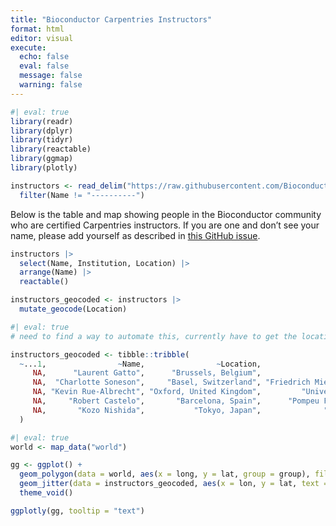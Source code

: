 ```yaml
---
title: "Bioconductor Carpentries Instructors"
format: html
editor: visual
execute:
  echo: false
  eval: false
  message: false
  warning: false
---
```


```r
#| eval: true
library(readr)
library(dplyr)
library(tidyr)
library(reactable)
library(ggmap)
library(plotly)
```

```r
instructors <- read_delim("https://raw.githubusercontent.com/Bioconductor/bioconductor-teaching/master/bioc-instructors.md", delim = '|', trim_ws = TRUE) |> 
  filter(Name != "----------")
```

Below is the table and map showing people in the Bioconductor community who are certified Carpentries instructors. If you are one and don't see your name, please add yourself as described in [this GitHub issue](https://github.com/Bioconductor/bioconductor-teaching/issues/22#issuecomment-1384258079).

```r
instructors |> 
  select(Name, Institution, Location) |> 
  arrange(Name) |> 
  reactable()
```

```r
instructors_geocoded <- instructors |> 
  mutate_geocode(Location)
```

```r
#| eval: true
# need to find a way to automate this, currently have to get the locations locally using code above then hardcode them as below, as needs Google Maps API key to get the geocode info

instructors_geocoded <- tibble::tribble(
  ~...1,                ~Name,                ~Location,                   ~Institution,                                 ~www, ~...6,        ~lon,       ~lat,
     NA,      "Laurent Gatto",      "Brussels, Belgium",                    "UCLouvain",    "https://lgatto.github.io/about/",    NA,   4.3571696, 50.8476424,
     NA,  "Charlotte Soneson",     "Basel, Switzerland", "Friedrich Miescher Institute",        "https://csoneson.github.io/",    NA,   7.5885761, 47.5595986,
     NA, "Kevin Rue-Albrecht", "Oxford, United Kingdom",         "University of Oxford",        "https://kevinrue.github.io/",    NA,  -1.2577263, 51.7520209,
     NA,     "Robert Castelo",       "Barcelona, Spain",      "Pompeu Fabra University", "https://functionalgenomics.upf.edu",    NA,    2.168568, 41.3873974,
     NA,       "Kozo Nishida",           "Tokyo, Japan",              "Riken Institute",           "https://github.com/kozo2",    NA, 139.6503106, 35.6761919
  )
```

```r
#| eval: true
world <- map_data("world")

gg <- ggplot() +
  geom_polygon(data = world, aes(x = long, y = lat, group = group), fill = "grey") +
  geom_jitter(data = instructors_geocoded, aes(x = lon, y = lat, text = paste(Name, Institution, sep = "\n")), color = 'red') +
  theme_void()

ggplotly(gg, tooltip = "text")
```
